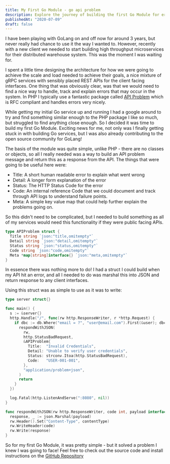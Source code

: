 ```yaml
---
title: My First Go Module - go api problem
description: Explore the journey of building the first Go Module for error handling in APIs. Simplify error handling in GoLang with this module.
publishedAt: "2020-07-09"
draft: false
---
```


I have been playing with GoLang on and off now for around 3 years, but never
really had chance to use it the way I wanted to. However, recently with a new
client we needed to start building high throughput microservices for their
distributed warehouse system. This was the moment I was waiting for.

I spent a little time designing the architecture for how we were going to achieve the scale and load needed to achieve their goals, a nice mixture of gRPC services with sensibly placed REST APIs for the client facing interfaces. One thing that was obviously clear, was that we would need to find a nice way to handle, track and explain errors that may occur in the system. In PHP I typically use a fantastic package called [API Problem](https://github.com/Crell/ApiProblem) which is RFC compliant and handles errors very nicely.

While getting my initial Go service up and running I had a google around to try and find something similar enough to the PHP package I like so much, but struggled to find anything close enough. So I decided it was time to build my first Go Module. Exciting news for me, not only was I finally getting stuck in with building Go services, but I was also already contributing to the open source community for GoLang!

The basis of the module was quite simple, unlike PHP - there are no classes or objects, so all I really needed was a way to build an API problem message and return this as a response from the API. The things that were going to be useful here were:

* Title: A short human readable error to explain what went wrong
* Detail: A longer form explanation of the error
* Status: The HTTP Status Code for the error
* Code: An internal reference Code that we could document and track through API logs to understand failure points.
* Meta: A simple key value map that could help further explain the problems going on.

So this didn't need to be complicated, but I needed to build something as all of my services would need this functionality if they were public facing APIs.

```go
type APIProblem struct {
  Title string `json:"title,omitempty"`
  Detail string `json:"detail,omitempty"`
  Status string `json:"status,omitempty"`
  Code string `json:"code,omitempty"`
  Meta *map[string]interface{} `json:"meta,omitempty"`
}
```

In essence there was nothing more to do! I had a struct I could build when my API hit an error, and all I needed to do was marshal this into JSON and return response to any client interfaces.

Using this struct was as simple to use as it was to write:

```go
type server struct{}

func main() {
  s := &server{}
  http.Handle("/", func(rw http.ResponseWriter, r *http.Request) {
    if dbc := db.Where("email = ?", "user@email.com").First(&user); dbc.Error != nil {
      respondWithJSON(
        rw,
        http.StatusBadRequest,
        &APIProblem{
          Title:  "Invalid Credentials",
          Detail: "Unable to verify user credentials",
          Status: strconv.Itoa(http.StatusBadRequest),
          Code:   "USER-001-001",
        },
        "application/problem+json",
      )
      return
    }
  })

  log.Fatal(http.ListenAndServe(":8080", nil))
}

func respondWithJSON(rw http.ResponseWriter, code int, payload interface{}, contentType string) {
  response, _ := json.Marshal(payload)
  rw.Header().Set("Content-Type", contentType)
  rw.WriteHeader(code)
  rw.Write(response)
}
```

So for my first Go Module, it was pretty simple - but it solved a problem I knew I was going to face! Feel free to check out the source code and install instructions on the [GitHub Repository](https://github.com/JustSteveKing/go-api-problem)
